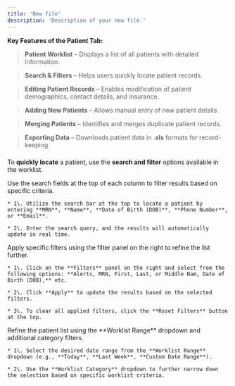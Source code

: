 ```yaml
---
title: 'New file'
description: 'Description of your new file.'
---
```


**Key Features of the Patient Tab:**

> **Patient Worklist** – Displays a list of all patients with detailed information.

> **Search & Filters** – Helps users quickly locate patient records.

> **Editing Patient Records** – Enables modification of patient demographics, contact details, and insurance.

> **Adding New Patients** – Allows manual entry of new patient details.

> **Merging Patients** – Identifies and merges duplicate patient records.

> **Exporting Data** – Downloads patient data in .**xls** formats for record-keeping.



###

To **quickly locate** a patient, use the **search and filter** options available in the worklist.

<CardGroup cols="2">
  <Card title="Search Fields" icon="search">
    Use the search fields at the top of each column to filter results based on specific criteria.

    * 1\. Utilize the search bar at the top to locate a patient by entering **MRN**, **Name**, **Date of Birth (DOB)**, **Phone Number**, or **Email**.

    * 2\. Enter the search query, and the results will automatically update in real time.
  </Card>

  <Card title="Filter Panel" icon="Filter">
    Apply specific filters using the filter panel on the right to refine the list further.

    * 1\. Click on the **Filters** panel on the right and select from the following options: **Alerts, MRN, First, Last, or Middle Nam, Date of Birth (DOB),** etc.

    * 2\. Click **Apply** to update the results based on the selected filters.

    * 3\. To clear all applied filters, click the **Reset Filters** button at the top.
  </Card>

  <Card title="Worklist Dropdown" icon="list">
    Refine the patient list using the **Worklist Range** dropdown and additional category filters.

    * 1\. Select the desired date range from the **Worklist Range** dropdown (e.g., **Today**, **Last Week**, **Custom Date Range**).

    * 2\. Use the **Worklist Category** dropdown to further narrow down the selection based on specific worklist criteria.
  </Card>
</CardGroup>